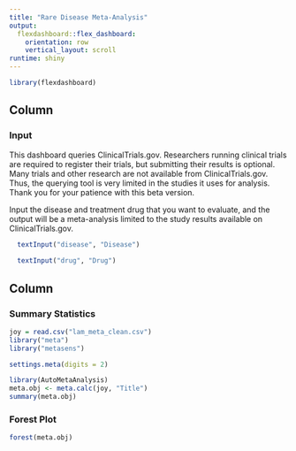 ```yaml
---
title: "Rare Disease Meta-Analysis"
output: 
  flexdashboard::flex_dashboard:
    orientation: row
    vertical_layout: scroll
runtime: shiny
---
```


```r
library(flexdashboard)
```

Column {data-width=350}
-----------------------------------------------------------------------

### Input

  This dashboard queries ClinicalTrials.gov. Researchers running clinical trials are required to register their trials, but submitting their results is optional. Many trials and other research are not available from ClinicalTrials.gov. Thus, the querying tool is very limited in the studies it uses for analysis. Thank you for your patience with this beta version.
  
  Input the disease and treatment drug that you want to evaluate, and the output will be a meta-analysis limited to the study results available on ClinicalTrials.gov.
  
```r
  textInput("disease", "Disease")
  
  textInput("drug", "Drug")
```
  


Column {data-width=650}
-----------------------------------------------------------------------

### Summary Statistics

```r
joy = read.csv("lam_meta_clean.csv")
library("meta")
library("metasens")

settings.meta(digits = 2)

library(AutoMetaAnalysis)
meta.obj <- meta.calc(joy, "Title")
summary(meta.obj)


```

### Forest Plot

```r

forest(meta.obj)

```

